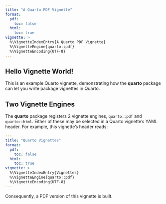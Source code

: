 ```yaml
---
title: "A Quarto PDF Vignette"
format:
  pdf:
    toc: false
  html:
    toc: true
vignette: >
  %\VignetteIndexEntry{A Quarto PDF Vignette}
  %\VignetteEngine{quarto::pdf}
  %\VignetteEncoding{UTF-8}
---
```


## Hello Vignette World!

This is an example Quarto vignette, demonstrating how the **quarto** package can let you write package vignettes in Quarto.

## Two Vignette Engines

The **quarto** package registers 2 vignette engines, `quarto::pdf` and `quarto::html`. Either of these may be selected in a Quarto vignette's YAML header. For example, this vignette's header reads:
```yaml
---
title: "Quarto Vignettes"
format:
  pdf:
    toc: false
  html:
    toc: true
vignette: >
  %\VignetteIndexEntry{Vignettes}
  %\VignetteEngine{quarto::pdf}
  %\VignetteEncoding{UTF-8}
---
```

Consequently, a PDF version of this vignette is built.
